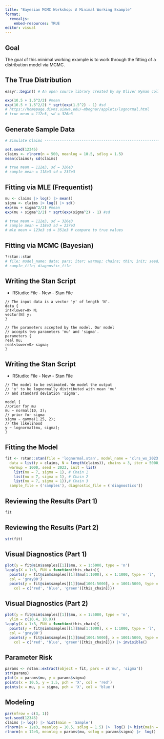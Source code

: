 ```yaml
---
title: "Bayesian MCMC Workshop: A Minimal Working Example"
format: 
  revealjs:
    embed-resources: TRUE
editor: visual
---
```


## Goal

The goal of this minimal working example is to work through the fitting of a distribution model via MCMC.

## The True Distribution

```r
easyr::begin() # An open source library created by my Oliver Wyman colleague Bryce Chamberlain

exp(10.5 + 1.5^2/2) #mean
exp(10.5 + 1.5^2/2) * sqrt(exp(1.5^2) - 1) #sd
# https://homepage.divms.uiowa.edu/~mbognar/applets/lognormal.html
# true mean = 112e3, sd = 326e3
```

## Generate Sample Data

```r

# Simulate Claims ---------------------------------------------------------

set.seed(12345)
claims <- rlnorm(n = 500, meanlog = 10.5, sdlog = 1.5)
mean(claims); sd(claims)

# true mean = 112e3, sd = 326e3
# sample mean = 118e3 sd = 237e3 
```

## Fitting via MLE (Frequentist)

```r
mu <- claims |> log() |> mean()
sigma <- claims |> log() |> sd()
exp(mu + sigma^2/2) #mean
exp(mu + sigma^2/2) * sqrt(exp(sigma^2) - 1) #sd

# true mean = 112e3, sd = 326e3
# sample mean = 118e3 sd = 237e3 
# mle mean = 123e3 sd = 351e3 # compare to true values
```

## Fitting via MCMC (Bayesian)

```r
?rstan::stan
# file; model_name; data; pars; iter; warmup; chains; thin; init; seed; 
# sample_file; diagnostic_file
```

## Writing the Stan Script

-   RStudio: File - New - Stan File

```         
// The input data is a vector 'y' of length 'N'.
data {
int<lower=0> N;
vector[N] y;
}

// The parameters accepted by the model. Our model
// accepts two parameters 'mu' and 'sigma'.
parameters {
real mu;
real<lower=0> sigma;
}
```

## Writing the Stan Script

-   RStudio: File - New - Stan File

```         
// The model to be estimated. We model the output
// 'y' to be lognormally distributed with mean 'mu'
// and standard deviation 'sigma'.

model {
//prior for mu
mu ~ normal(10, 3); 
// prior for sigma
sigma ~ gamma(1.25, 2); 
// the likelihood
y ~ lognormal(mu, sigma);
}
```

## Fitting the Model

```r
fit <- rstan::stan(file = 'lognormal.stan', model_name = 'clrs_ws_2023', 
  data = list(y = claims, N = length(claims)), chains = 3, iter = 5000, 
  warmup = 1000, seed = 2023, init = list(
    list(mu = 7, sigma = 1), # Chain 1
    list(mu = 7, sigma = 1), # Chain 2
    list(mu = 7, sigma = 1)),# Chain 3
  sample_file = ('samples'), diagnostic_file = ('diagnostics'))
```

## Reviewing the Results (Part 1)

```r
fit
```

## Reviewing the Results (Part 2)

```r
str(fit)
```

## Visual Diagnostics (Part 1)

```r
plot(y = fit@sim$samples[[1]]$mu, x = 1:5000, type = 'n')
lapply(X = 1:3, FUN = function(this_chain){
  points(y = fit@sim$samples[[1]]$mu[1:1000], x = 1:1000, type = 'l', 
  col = 'gray80')
  points(y = fit@sim$samples[[1]]$mu[1001:5000], x = 1001:5000, type = 'l', 
    col = c('red', 'blue', 'green')[this_chain])})
```

## Visual Diagnostics (Part 2)

```r
plot(y = fit@sim$samples[[1]]$mu, x = 1:5000, type = 'n', 
  ylim = c(10.4, 10.9))
lapply(X = 1:3, FUN = function(this_chain){
  points(y = fit@sim$samples[[1]]$mu[1:1000], x = 1:1000, type = 'l', 
  col = 'gray80')
  points(y = fit@sim$samples[[1]]$mu[1001:5000], x = 1001:5000, type = 'l', 
    col = c('red', 'blue', 'green')[this_chain])}) |> invisible()
```

## Parameter Risk

```r
params <- rstan::extract(object = fit, pars = c('mu', 'sigma'))
str(params)
plot(x = params$mu, y = params$sigma)
points(x = 10.5, y = 1.5, pch = 'X', col = 'red')
points(x = mu, y = sigma, pch = 'X', col = 'blue')
```

## Modeling

```r
par(mfrow = c(3, 1))
set.seed(12345)
claims |> log() |> hist(main = 'Sample')
rlnorm(n = 12e3, meanlog = 10.5, sdlog = 1.5) |>  log() |> hist(main = 'MLE')
rlnorm(n = 12e3, meanlog = params$mu, sdlog = params$sigma) |>  log() |> hist(main = 'MCMC')
```

